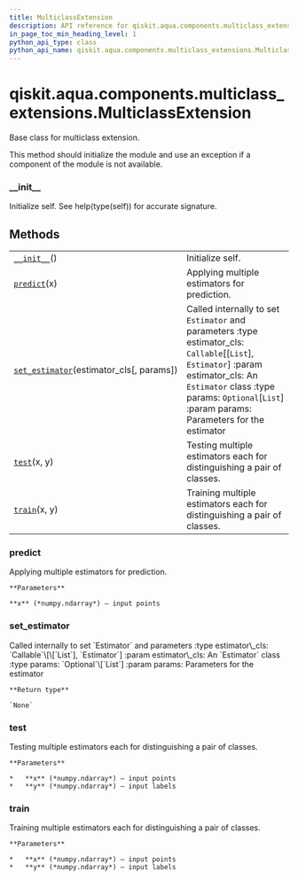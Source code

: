 ```yaml
---
title: MulticlassExtension
description: API reference for qiskit.aqua.components.multiclass_extensions.MulticlassExtension
in_page_toc_min_heading_level: 1
python_api_type: class
python_api_name: qiskit.aqua.components.multiclass_extensions.MulticlassExtension
---
```


# qiskit.aqua.components.multiclass\_extensions.MulticlassExtension

<Class id="qiskit.aqua.components.multiclass_extensions.MulticlassExtension" github="https://github.com/qiskit-community/qiskit-aqua/tree/stable/0.9/qiskit/aqua/components/multiclass_extensions/multiclass_extension.py" signature="MulticlassExtension">
  Base class for multiclass extension.

  This method should initialize the module and use an exception if a component of the module is not available.

  ### \_\_init\_\_

  <Function id="qiskit.aqua.components.multiclass_extensions.MulticlassExtension.__init__" name="__init__" signature="abstract __init__()">
    Initialize self. See help(type(self)) for accurate signature.
  </Function>

  ## Methods

  |                                                                                                                                                                                                                |                                                                                                                                                                                                                                         |
  | -------------------------------------------------------------------------------------------------------------------------------------------------------------------------------------------------------------- | --------------------------------------------------------------------------------------------------------------------------------------------------------------------------------------------------------------------------------------- |
  | [`__init__`](#qiskit.aqua.components.multiclass_extensions.MulticlassExtension.__init__ "qiskit.aqua.components.multiclass_extensions.MulticlassExtension.__init__")()                                         | Initialize self.                                                                                                                                                                                                                        |
  | [`predict`](#qiskit.aqua.components.multiclass_extensions.MulticlassExtension.predict "qiskit.aqua.components.multiclass_extensions.MulticlassExtension.predict")(x)                                           | Applying multiple estimators for prediction.                                                                                                                                                                                            |
  | [`set_estimator`](#qiskit.aqua.components.multiclass_extensions.MulticlassExtension.set_estimator "qiskit.aqua.components.multiclass_extensions.MulticlassExtension.set_estimator")(estimator\_cls\[, params]) | Called internally to set `Estimator` and parameters :type estimator\_cls: `Callable`\[\[`List`], `Estimator`] :param estimator\_cls: An `Estimator` class :type params: `Optional`\[`List`] :param params: Parameters for the estimator |
  | [`test`](#qiskit.aqua.components.multiclass_extensions.MulticlassExtension.test "qiskit.aqua.components.multiclass_extensions.MulticlassExtension.test")(x, y)                                                 | Testing multiple estimators each for distinguishing a pair of classes.                                                                                                                                                                  |
  | [`train`](#qiskit.aqua.components.multiclass_extensions.MulticlassExtension.train "qiskit.aqua.components.multiclass_extensions.MulticlassExtension.train")(x, y)                                              | Training multiple estimators each for distinguishing a pair of classes.                                                                                                                                                                 |

  ### predict

  <Function id="qiskit.aqua.components.multiclass_extensions.MulticlassExtension.predict" name="predict" signature="abstract predict(x)">
    Applying multiple estimators for prediction.

    **Parameters**

    **x** (*numpy.ndarray*) – input points
  </Function>

  ### set\_estimator

  <Function id="qiskit.aqua.components.multiclass_extensions.MulticlassExtension.set_estimator" name="set_estimator" signature="set_estimator(estimator_cls, params=None)">
    Called internally to set `Estimator` and parameters :type estimator\_cls: `Callable`\[\[`List`], `Estimator`] :param estimator\_cls: An `Estimator` class :type params: `Optional`\[`List`] :param params: Parameters for the estimator

    **Return type**

    `None`
  </Function>

  ### test

  <Function id="qiskit.aqua.components.multiclass_extensions.MulticlassExtension.test" name="test" signature="abstract test(x, y)">
    Testing multiple estimators each for distinguishing a pair of classes.

    **Parameters**

    *   **x** (*numpy.ndarray*) – input points
    *   **y** (*numpy.ndarray*) – input labels
  </Function>

  ### train

  <Function id="qiskit.aqua.components.multiclass_extensions.MulticlassExtension.train" name="train" signature="abstract train(x, y)">
    Training multiple estimators each for distinguishing a pair of classes.

    **Parameters**

    *   **x** (*numpy.ndarray*) – input points
    *   **y** (*numpy.ndarray*) – input labels
  </Function>
</Class>


